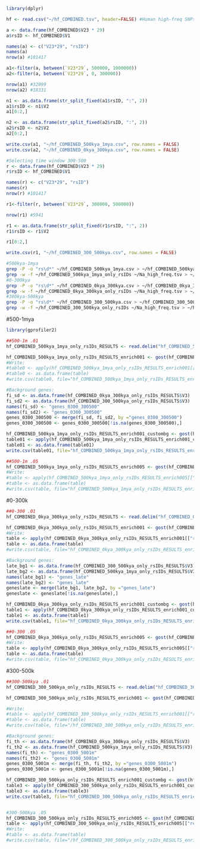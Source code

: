 ```r
library(dplyr)

hf <- read.csv("~/hf_COMBINED.tsv", header=FALSE) #Human high-freq SNPs mapped

a <- data.frame(hf_COMBINED$V23 * 29)
a$rsID <- hf_COMBINED$V1

names(a) <- c("V23*29", "rsID")
names(a)
nrow(a) #101417

a1<-filter(a, between(`V23*29`, 500000, 1000000))
a2<-filter(a, between(`V23*29`, 0, 300000))

nrow(a1) #32099
nrow(a2) #18331

n1 <- as.data.frame(str_split_fixed(a1$rsID, ":", 2))
a1$rsID <- n1$V2
a1[0:2,]

n2 <- as.data.frame(str_split_fixed(a2$rsID, ":", 2))
a2$rsID <- n2$V2
a2[0:2,]

write.csv(a1, "~/hf_COMBINED_500kya_1mya.csv", row.names = FALSE)
write.csv(a2, "~/hf_COMBINED_0kya_300kya.csv", row.names = FALSE)

#Selecting time window 300-500
r <- data.frame(hf_COMBINED$V23 * 29)
r$rsID <- hf_COMBINED$V1

names(r) <- c("V23*29", "rsID")
names(r)
nrow(r) #101417

r1<-filter(r, between(`V23*29`, 300000, 500000))

nrow(r1) #5941

r1 <- as.data.frame(str_split_fixed(r1$rsID, ":", 2))
r1$rsID <- r1$V2

r1[0:2,]

write.csv(r1, "~/hf_COMBINED_300_500kya.csv", row.names = FALSE)
```

```sh
#500kya-1mya
grep -P -o "rs\d*" ~/hf_COMBINED_500kya_1mya.csv > ~/hf_COMBINED_500kya_1mya_only_rsIDs
grep -w -f ~/hf_COMBINED_500kya_1mya_only_rsIDs ~/Na_high_freq.tsv > ~/hf_COMBINED_500kya_1mya_only_rsIDs_RESULTS
#0-300kya
grep -P -o "rs\d*" ~/hf_COMBINED_0kya_300kya.csv > ~/hf_COMBINED_0kya_300kya_only_rsIDs
grep -w -f ~/hf_COMBINED_0kya_300kya_only_rsIDs ~/Na_high_freq.tsv > ~/hf_COMBINED_0kya_300kya_only_rsIDs_RESULTS
#300kya-500kya
grep -P -o "rs\d*" ~/hf_COMBINED_300_500kya.csv > ~/hf_COMBINED_300_500kya_only_rsIDs
grep -w -f ~/hf_COMBINED_300_500kya_only_rsIDs ~/Na_high_freq.tsv > ~/hf_COMBINED_300_500kya_only_rsIDs_RESULTS
```

#500-1mya
```r
library(gprofiler2)

##500-1m .01
hf_COMBINED_500kya_1mya_only_rsIDs_RESULTS <- read.delim("hf_COMBINED_500kya_1mya_only_rsIDs_RESULTS", header=FALSE)

hf_COMBINED_500kya_1mya_only_rsIDs_RESULTS_enrich001 <- gost(hf_COMBINED_500kya_1mya_only_rsIDs_RESULTS$V3, organism = "hsapiens", correction_method = "gSCS", user_threshold = 0.01, evcodes = TRUE)
#Write:
#table0 <- apply(hf_COMBINED_500kya_1mya_only_rsIDs_RESULTS_enrich001[["result"]],2,as.character)
#table0 <- as.data.frame(table)
#write.csv(table0, file="hf_COMBINED_500kya_1mya_only_rsIDs_RESULTS_enrich001.csv", row.names = FALSE)

#Background genes:
fi_sd <- as.data.frame(hf_COMBINED_0kya_300kya_only_rsIDs_RESULTS$V3)
fi_sd2 <- as.data.frame(hf_COMBINED_300_500kya_only_rsIDs_RESULTS$V3)
names(fi_sd) <- "genes_0300_300500"
names(fi_sd2) <- "genes_0300_300500"
genes_0300_300500 <- merge(fi_sd, fi_sd2, by ="genes_0300_300500")
genes_0300_300500 <- genes_0300_300500[!is.na(genes_0300_300500),]

hf_COMBINED_500kya_1mya_only_rsIDs_RESULTS_enrich001_custombg <- gost(hf_COMBINED_500kya_1mya_only_rsIDs_RESULTS$V3, organism = "hsapiens", correction_method = "gSCS", user_threshold = 0.01, evcodes = TRUE, custom_bg = as.vector(genes_0300_300500))
table01 <- apply(hf_COMBINED_500kya_1mya_only_rsIDs_RESULTS_enrich001_custombg[["result"]],2,as.character)
table01 <- as.data.frame(table01)
write.csv(table01, file="hf_COMBINED_500kya_1mya_only_rsIDs_RESULTS_enrich001_custombg.csv", row.names = FALSE)

##500-1m .05
hf_COMBINED_500kya_1mya_only_rsIDs_RESULTS_enrich005 <- gost(hf_COMBINED_500kya_1mya_only_rsIDs_RESULTS$V3, organism = "hsapiens", correction_method = "gSCS", user_threshold = 0.05, evcodes = TRUE)  
#Write:
#table <- apply(hf_COMBINED_500kya_1mya_only_rsIDs_RESULTS_enrich005[["result"]],2,as.character)
#table <- as.data.frame(table)
#write.csv(table, file="hf_COMBINED_500kya_1mya_only_rsIDs_RESULTS_enrich005.csv", row.names = FALSE)
```


#0-300k
```r
##0-300 .01
hf_COMBINED_0kya_300kya_only_rsIDs_RESULTS <- read.delim("hf_COMBINED_0kya_300kya_only_rsIDs_RESULTS", header=FALSE)

hf_COMBINED_0kya_300kya_only_rsIDs_RESULTS_enrich001 <- gost(hf_COMBINED_0kya_300kya_only_rsIDs_RESULTS$V3, organism = "hsapiens", correction_method = "gSCS", user_threshold = 0.01, evcodes = TRUE)
#Write:
table <- apply(hf_COMBINED_0kya_300kya_only_rsIDs_RESULTS_enrich001[["result"]],2,as.character)
table <- as.data.frame(table)
#write.csv(table, file="hf_COMBINED_0kya_300kya_only_rsIDs_RESULTS_enrich001.csv", row.names = FALSE)

#Background genes:
late_bg1 <- as.data.frame(hf_COMBINED_300_500kya_only_rsIDs_RESULTS$V3)
late_bg2 <- as.data.frame(hf_COMBINED_500kya_1mya_only_rsIDs_RESULTS$V3)
names(late_bg1) <- "genes_late"
names(late_bg2) <- "genes_late"
geneslate <- merge(late_bg1, late_bg2, by ="genes_late")
geneslate <- geneslate[!is.na(geneslate),]

hf_COMBINED_0kya_300kya_only_rsIDs_RESULTS_enrich001_custombg <- gost(hf_COMBINED_0kya_300kya_only_rsIDs_RESULTS$V3, organism = "hsapiens", correction_method = "gSCS", user_threshold = 0.01, evcodes = TRUE, custom_bg = as.vector(geneslate))
table1 <- apply(hf_COMBINED_0kya_300kya_only_rsIDs_RESULTS_enrich001_custombg[["result"]],2,as.character)
table1 <- as.data.frame(table1)
write.csv(table1, file="hf_COMBINED_0kya_300kya_only_rsIDs_RESULTS_enrich001_custombg.csv", row.names = FALSE)

##0-300 .05
hf_COMBINED_0kya_300kya_only_rsIDs_RESULTS_enrich005 <- gost(hf_COMBINED_0kya_300kya_only_rsIDs_RESULTS$V3, organism = "hsapiens", correction_method = "gSCS", user_threshold = 0.05, evcodes = TRUE)  
#Write:
table <- apply(hf_COMBINED_0kya_300kya_only_rsIDs_RESULTS_enrich005[["result"]],2,as.character)
table <- as.data.frame(table)
#write.csv(table, file="hf_COMBINED_0kya_300kya_only_rsIDs_RESULTS_enrich005.csv", row.names = FALSE)
```


#300-500k
```r
##300-500kya .01
hf_COMBINED_300_500kya_only_rsIDs_RESULTS <- read.delim("hf_COMBINED_300_500kya_only_rsIDs_RESULTS", header=FALSE)

hf_COMBINED_300_500kya_only_rsIDs_RESULTS_enrich001 <- gost(hf_COMBINED_300_500kya_only_rsIDs_RESULTS$V3, organism = "hsapiens", correction_method = "gSCS", user_threshold = 0.01, evcodes = TRUE)

#Write:
#table <- apply(hf_COMBINED_300_500kya_only_rsIDs_RESULTS_enrich001[["result"]],2,as.character)
#table <- as.data.frame(table)
#write.csv(table, file="/hf_COMBINED_300_500kya_only_rsIDs_RESULTS_enrich001.csv", row.names = FALSE)

#Background genes:
fi_th <- as.data.frame(hf_COMBINED_0kya_300kya_only_rsIDs_RESULTS$V3)
fi_th2 <- as.data.frame(hf_COMBINED_500kya_1mya_only_rsIDs_RESULTS$V3)
names(fi_th) <- "genes_0300_5001m"
names(fi_th2) <- "genes_0300_5001m"
genes_0300_5001m <- merge(fi_th, fi_th2, by ="genes_0300_5001m")
genes_0300_5001m <- genes_0300_5001m[!is.na(genes_0300_5001m),]

hf_COMBINED_300_500kya_only_rsIDs_RESULTS_enrich001_custombg <- gost(hf_COMBINED_300_500kya_only_rsIDs_RESULTS$V3, organism = "hsapiens", correction_method = "gSCS", user_threshold = 0.01, evcodes = TRUE, custom_bg = as.vector(genes_0300_5001m))
table3 <- apply(hf_COMBINED_300_500kya_only_rsIDs_RESULTS_enrich001_custombg[["result"]],2,as.character)
table3 <- as.data.frame(table3)
write.csv(table3, file="hf_COMBINED_300_500kya_only_rsIDs_RESULTS_enrich001_custombg.csv", row.names = FALSE)


#300-500kya .05
hf_COMBINED_300_500kya_only_rsIDs_RESULTS_enrich005 <- gost(hf_COMBINED_300_500kya_only_rsIDs_RESULTS$V3, organism = "hsapiens", correction_method = "gSCS", user_threshold = 0.05, evcodes = TRUE) 
table <- apply(hf_COMBINED_300_500kya_only_rsIDs_RESULTS_enrich005[["result"]],2,as.character)
#Write:
#table <- as.data.frame(table)
#write.csv(table, file="/hf_COMBINED_300_500kya_only_rsIDs_RESULTS_enrich005.csv", row.names = FALSE)
```


